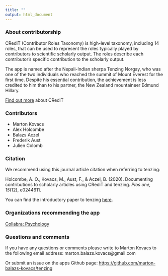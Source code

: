 ```yaml
---
title: ""
output: html_document
---
```


### About contributorship

CRediT (Contributor Roles Taxonomy) is high-level taxonomy, including 14 roles, that can be used to represent the roles typically played by contributors to scientific scholarly output. The roles describe each contributor’s specific contribution to the scholarly output.

The app is named after the Nepali-Indian sherpa Tenzing Norgay, who was one of the two individuals who reached the summit of Mount Everest for the first time. Despite his essential contribution, the achievement is less credited to him than to his partner, the New Zealand mountaineer Edmund Hillary.

[Find out more](https://www.casrai.org/credit.html) about CRediT

### Contributors

- Marton Kovacs
- Alex Holcombe
- Balazs Aczel
- Frederik Aust
- Julien Colomb

### Citation

We recommend using this journal article citation when referring to tenzing:

Holcombe, A. O., Kovacs, M., Aust, F., & Aczel, B. (2020). Documenting contributions to scholarly articles using CRediT and tenzing. _Plos one, 15_(12), e0244611.

You can find the introductory paper to tenzing [here](https://journals.plos.org/plosone/article?id=10.1371/journal.pone.0244611).

### Organizations recommending the app

[Collabra: Psychology](https://www.collabra.org/)

### Questions and comments

If you have any questions or comments please write to Marton Kovacs to the following email address: marton.balazs.kovacs@gmail.com

Or submit an issue on the apps Github page: [https://github.com/marton-balazs-kovacs/tenzing](https://github.com/marton-balazs-kovacs/tenzing)
